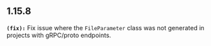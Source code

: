 ## 1.15.8
**`(fix):`** Fix issue where the `FileParameter` class was not generated in projects with gRPC/proto endpoints.

